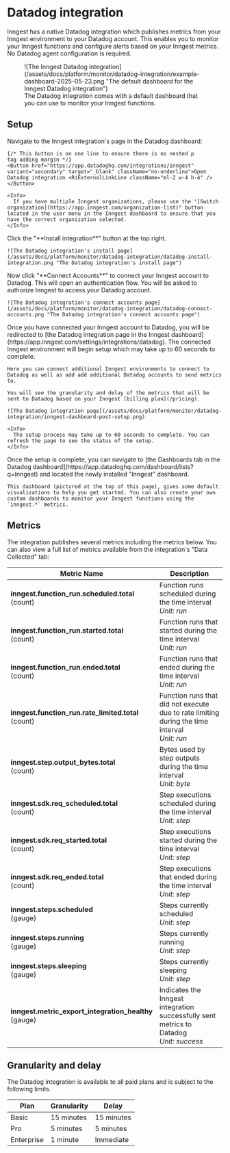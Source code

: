 

# Datadog integration

Inngest has a native Datadog integration which publishes metrics from your Inngest environment to your Datadog account. This enables you to monitor your Inngest functions and configure alerts based on your Inngest metrics. No Datadog agent configuration is required.

<figure>
![The Inngest Datadog integration](/assets/docs/platform/monitor/datadog-integration/example-dashboard-2025-05-23.png "The default dashboard for the Inngest Datadog integration")
  <figcaption>
    The Datadog integration comes with a default dashboard that you can use to monitor your Inngest functions.
  </figcaption>
</figure>

## Setup

<Steps>
  <Step>
    Navigate to the Inngest integration's page in the Datadog dashboard:

    {/* This button is on one line to ensure there is no nested p tag adding margin */}
    <Button href="https://app.datadoghq.com/integrations/inngest" variant="secondary" target="_blank" className="no-underline">Open Datadog integration <RiExternalLinkLine className="ml-2 w-4 h-4" /></Button>

    <Info>
      If you have multiple Inngest organizations, please use the "[Switch organization](https://app.inngest.com/organization-list)" button located in the user menu in the Inngest dashboard to ensure that you have the correct organization selected.
    </Info>
  </Step>
  <Step>
    Click the "**Install integration**" button at the top right.

    ![The Datadog integration's install page](/assets/docs/platform/monitor/datadog-integration/datadog-install-integration.png "The Datadog integration's install page")
  </Step>
  <Step>
    Now click "**Connect Accounts**" to connect your Inngest account to Datadog. This will open an authentication flow. You will be asked to authorize Inngest to access your Datadog account.

    ![The Datadog integration's connect accounts page](/assets/docs/platform/monitor/datadog-integration/datadog-connect-accounts.png "The Datadog integration's connect accounts page")
  </Step>
  <Step>
    Once you have connected your Inngest account to Datadog, you will be redirected to [the Datadog integration page in the Inngest dashboard](https://app.inngest.com/settings/integrations/datadog). The connected Inngest environment will begin setup which may take up to 60 seconds to complete.

    Here you can connect additional Inngest environments to connect to Datadog as well as add add additional Datadog accounts to send metrics to.

    You will see the granularity and delay of the metrics that will be sent to Datadog based on your Inngest [billing plan](/pricing).

    ![The Datadog integration page](/assets/docs/platform/monitor/datadog-integration/inngest-dashboard-post-setup.png)

    <Info>
      The setup process may take up to 60 seconds to complete. You can refresh the page to see the status of the setup.
    </Info>
  </Step>
  <Step>
    Once the setup is complete, you can navigate to [the Dashboards tab in the Datadog dashboard](https://app.datadoghq.com/dashboard/lists?q=Inngest) and located the newly installed "Inngest" dashboard.

    This dashboard (pictured at the top of this page), gives some default visualizations to help you get started. You can also create your own custom dashboards to monitor your Inngest functions using the `inngest.*` metrics.
  </Step>
</Steps>

## Metrics

The integration publishes several metrics including the metrics below. You can also view a full list of metrics available from the integration's "Data Collected" tab:

| **Metric Name** | **Description**  |
|---|---|
| **inngest.function_run.scheduled.total**<br/>(count) | Function runs scheduled during the time interval <br/>*Unit: run* | environment, function |
| **inngest.function_run.started.total**<br/>(count) | Function runs that started during the time interval <br/>*Unit: run* | environment, function |
| **inngest.function_run.ended.total**<br/>(count) | Function runs that ended during the time interval <br/>*Unit: run* | status, environment, function |
| **inngest.function_run.rate_limited.total**<br/>(count) | Function runs that did not execute due to rate limiting during the time interval <br/>*Unit: run* | environment, function |
| **inngest.step.output_bytes.total**<br/>(count) | Bytes used by step outputs during the time interval <br/>*Unit: byte* | environment, function |
| **inngest.sdk.req_scheduled.total**<br/>(count) | Step executions scheduled during the time interval <br/>*Unit: step* | environment, function |
| **inngest.sdk.req_started.total**<br/>(count) | Step executions started during the time interval <br/>*Unit: step* | environment, function |
| **inngest.sdk.req_ended.total**<br/>(count) | Step executions that ended during the time interval <br/>*Unit: step* | environment, function, status |
| **inngest.steps.scheduled**<br/>(gauge) | Steps currently scheduled <br/>*Unit: step* | environment, function |
| **inngest.steps.running**<br/>(gauge) | Steps currently running <br/>*Unit: step* | environment, function |
| **inngest.steps.sleeping**<br/>(gauge) | Steps currently sleeping <br/>*Unit: step* | environment, function |
| **inngest.metric_export_integration_healthy**<br/>(gauge) | Indicates the Inngest integration successfully sent metrics to Datadog <br/>*Unit: success* |

## Granularity and delay

The Datadog integration is available to all paid plans and is subject to the following limits.

| Plan | Granularity | Delay |
|---|---|---|
| Basic | 15 minutes | 15 minutes |
| Pro | 5 minutes | 5 minutes |
| Enterprise | 1 minute | Immediate |
